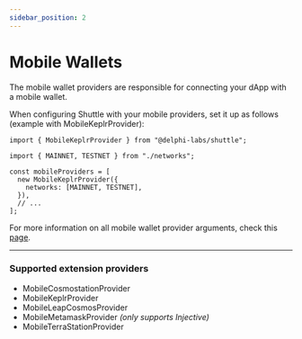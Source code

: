 ```yaml
---
sidebar_position: 2
---
```


# Mobile Wallets

The mobile wallet providers are responsible for connecting your dApp with a mobile wallet.

When configuring Shuttle with your mobile providers, set it up as follows (example with MobileKeplrProvider):

```tsx
import { MobileKeplrProvider } from "@delphi-labs/shuttle";

import { MAINNET, TESTNET } from "./networks";

const mobileProviders = [
  new MobileKeplrProvider({
    networks: [MAINNET, TESTNET],
  }),
  // ...
];
```

For more information on all mobile wallet provider arguments, check this [page](../../../api/type-definitions/mobile-wallet-provider).

---

### Supported extension providers

- MobileCosmostationProvider
- MobileKeplrProvider
- MobileLeapCosmosProvider
- MobileMetamaskProvider _(only supports Injective)_
- MobileTerraStationProvider

